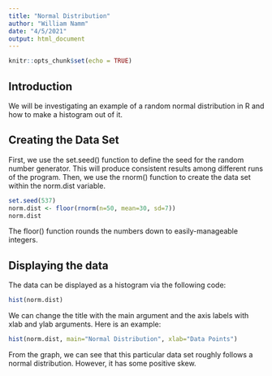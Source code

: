 ---
title: "Normal Distribution"
author: "William Namm"
date: "4/5/2021"
output: html_document
---

```{r setup, include=FALSE}
knitr::opts_chunk$set(echo = TRUE)
```

## Introduction
We will be investigating an example of a random normal distribution in R and how to make a histogram out of it.

## Creating the Data Set
First, we use the set.seed() function to define the seed for the random number generator.
This will produce consistent results among different runs of the program.
Then, we use the rnorm() function to create the data set within the norm.dist variable.
```{r}
set.seed(537)
norm.dist <- floor(rnorm(n=50, mean=30, sd=7))
norm.dist
```
The floor() function rounds the numbers down to easily-manageable integers.

## Displaying the data
The data can be displayed as a histogram via the following code:
```{r}
hist(norm.dist)
```
  
We can change the title with the main argument and the axis labels with xlab and ylab arguments. Here is an example:
```{r}
hist(norm.dist, main="Normal Distribution", xlab="Data Points")
```
  
From the graph, we can see that this particular data set roughly follows a normal distribution.
However, it has some positive skew.